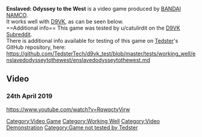 <strong>Enslaved: Odyssey to the West</strong> is a video game produced by [[BANDAI NAMCO]].
<br />
It works well with [[D9VK]], as can be seen below.
<br />
==Additional info==
This game was tested by u/catulirdit on the [[D9VK Subreddit]].
<br />
There is additional info available for testing of this game on [[User:Tedster|Tedster]]'s GitHub repository, here:
<br />
https://github.com/TedsterTech/d9vk_test/blob/master/tests/working_well/enslavedodysseytothewest/enslavedodysseytothewest.md

==Video==
===24th April 2019===
<youtube>https://www.youtube.com/watch?v=RqwqctyVjrw</youtube>
[[Category:Video Game]]
[[Category:Working Well]]
[[Category:Video Demonstration]]
[[Category:Game not tested by Tedster]]
